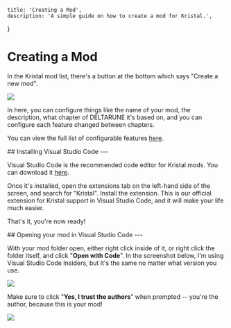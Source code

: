 
    title: 'Creating a Mod',
    description: 'A simple guide on how to create a mod for Kristal.',
}

# Creating a Mod

<Box>

In the Kristal mod list, there's a button at the bottom which says "Create a new mod".

![](/wiki/create_new_mod.png)

In here, you can configure things like the name of your mod,
the description, what chapter of DELTARUNE it's based on,
and you can configure each feature changed between chapters.

You can view the full list of configurable features [here](/wiki/configurable-features).
</Box>

<Box>
## Installing Visual Studio Code
---

Visual Studio Code is the recommended code editor for Kristal mods. You can download it [here](https://code.visualstudio.com/).

Once it's installed, open the extensions tab on the left-hand side of the screen, and search for "Kristal". Install the extension. This is our official extension for Kristal support in Visual Studio Code, and it will make your life much easier.

That's it, you're now ready!
</Box>

<Box>
## Opening your mod in Visual Studio Code
---

With your mod folder open, either right click inside of it, or right click the folder itself, and click "**Open with Code**".
In the screenshot below, I'm using Visual Studio Code Insiders, but it's the same no matter what version you use.

![](/wiki/open_with_code.png)

Make sure to click "**Yes, I trust the authors**" when prompted -- you're the author, because this is your mod!

![](/wiki/trust_authors.png)

</Box>